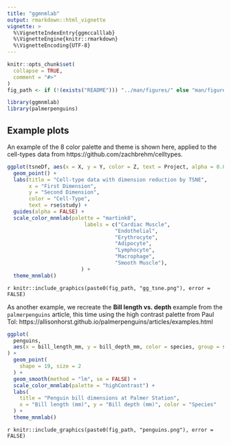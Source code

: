 ```yaml
---
title: "ggmnmlab"
output: rmarkdown::html_vignette
vignette: >
  %\VignetteIndexEntry{ggmccalllab}
  %\VignetteEngine{knitr::rmarkdown}
  %\VignetteEncoding{UTF-8}
---
```


```r
knitr::opts_chunk$set(
  collapse = TRUE,
  comment = "#>"
)
fig_path <- if (!(exists("README"))) "../man/figures/" else "man/figures/"
```


```r
library(ggmnmlab)
library(palmerpenguins)
```

## Example plots

An example of the 8 color palette and theme is shown here, applied to the cell-types
data from https://github.com/zachbrehm/celltypes.

```r
ggplot(tsneDf, aes(x = X, y = Y, color = Z, text = Project, alpha = 0.8)) + 
  geom_point() + 
  labs(title = "Cell-type data with dimension reduction by TSNE", 
       x = "First Dimension", 
       y = "Second Dimension", 
       color = "Cell-Type",
       text = rse$study) + 
  guides(alpha = FALSE) + 
  scale_color_mnmlab(palette = "martink8",
                         labels = c("Cardiac Muscle", 
                                   "Endothelial", 
                                   "Erythrocyte", 
                                   "Adipocyte", 
                                   "Lymphocyte", 
                                   "Macrophage", 
                                   "Smooth Muscle"),
                        ) +
  theme_mnmlab()
```

`r knitr::include_graphics(paste0(fig_path, "gg_tsne.png"), error = FALSE)`

As another example, we recreate the **Bill length vs. depth** example from the `palmerpenguins` article, this time using the high contrast palette from Paul Tol: https://allisonhorst.github.io/palmerpenguins/articles/examples.html

```r
ggplot(
  penguins,
  aes(x = bill_length_mm, y = bill_depth_mm, color = species, group = species)
) +
  geom_point(
    shape = 19, size = 2
  ) +
  geom_smooth(method = "lm", se = FALSE) +
  scale_color_mnmlab(palette = "highContrast") +
  labs(
    title = "Penguin bill dimensions at Palmer Station",
    x = "Bill length (mm)", y = "Bill depth (mm)", color = "Species"
  ) +
  theme_mnmlab()
```

`r knitr::include_graphics(paste0(fig_path, "penguins.png"), error = FALSE)`
